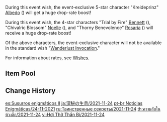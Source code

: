 {{Wish
|name              = Secretum Secretorum 2021-11-24
|image             = Secretum Secretorum 2021-11-24.png
|type              = Character Event
|duration          = event
|time_start        = 2021-11-24 11:00:00
|time_start_offset = GMT+8
|time_end          = 2021-12-14 17:59:59
|link              = https://genshin.hoyoverse.com/en/news/detail/17164
|preceding         = Moment of Bloom/2021-11-02
|succeeding        = Oni's Royale/2021-12-14
|alongside         = Born of Ocean Swell/2021-11-24
|alongside2        = Epitome Invocation/2021-11-24
|previous          = Secretum Secretorum/2020-12-23
}}
During this event wish, the event-exclusive 5-star character "Kreideprinz" [[Albedo]] ({{Geo}}) will get a huge drop-rate boost!

During this event wish, the 4-star characters "Trial by Fire" [[Bennett]] ({{Pyro}}), "Chivalric Blossom" [[Noelle]] ({{Geo}}), and "Thorny Benevolence" [[Rosaria]] ({{Cryo}}) will receive a huge drop-rate boost!

Of the above characters, the event-exclusive character will not be available in the standard wish "[[Wanderlust Invocation]]."

For information about rates, see [[Wishes]].

==Item Pool==
{{Wish Pool
|^Albedo
|^Bennett
|^Noelle
|^Rosaria
|Diluc
|Jean
|Keqing
|Mona
|Qiqi
|Barbara
|Beidou
|Chongyun
|Diona
|Fischl
|Kujou Sara
|Ningguang
|Razor
|Sayu
|Thoma
|Sucrose
|Xiangling
|Xingqiu
|Xinyan
|Yanfei
|Dragon's Bane
|Eye of Perception
|Favonius Codex
|Favonius Greatsword
|Favonius Lance
|Favonius Sword
|Favonius Warbow
|Lion's Roar
|Rainslasher
|Rust
|Sacrificial Bow
|Sacrificial Fragments
|Sacrificial Greatsword
|Sacrificial Sword
|The Bell
|The Flute
|The Stringless
|The Widsith
|Black Tassel
|Bloodtainted Greatsword
|Cool Steel
|Debate Club
|Emerald Orb
|Ferrous Shadow
|Harbinger of Dawn
|Magic Guide
|Raven Bow
|Sharpshooter's Oath
|Skyrider Sword
|Slingshot
|Thrilling Tales of Dragon Slayers
}}

==Change History==
{{Change History|2.3}}

[[es:Susurros enigmáticos II]]
[[ja:深秘の生息/2021-11-24]]
[[pt-br:Notícias Enigmáticas/24-11-2021]]
[[ru:Таинственные секреты/2021-11-24]]
[[th:ความลับในห้วงลึก/2021-11-24]]
[[vi:Hơi Thở Thần Bí/2021-11-24]]